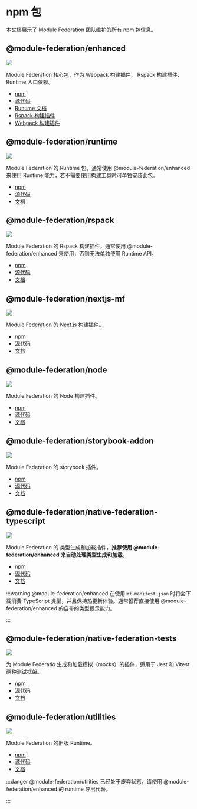 # npm 包

本文档展示了 Module Federation 团队维护的所有 npm 包信息。


## @module-federation/enhanced

![](https://img.shields.io/npm/v/@module-federation/enhanced?style=flat-square&colorA=564341&colorB=EDED91)

Module Federation 核心包，作为 Webpack 构建插件、 Rspack 构建插件、Runtime 入口依赖。

- [npm](https://npmjs.com/package/@module-federation/enhanced)
- [源代码](https://github.com/module-federation/core/tree/main/packages/enhanced)
- [Runtime 文档](/guide/basic/runtime)
- [Rspack 构建插件](/guide/basic/rspack)
- [Webpack 构建插件](/guide/basic/webpack)


## @module-federation/runtime

![](https://img.shields.io/npm/v/@module-federation/runtime?style=flat-square&colorA=564341&colorB=EDED91)

Module Federation 的 Runtime 包，通常使用 @module-federation/enhanced 来使用 Runtime 能力，若不需要使用构建工具时可单独安装此包。

- [npm](https://npmjs.com/package/@module-federation/runtime)
- [源代码](https://github.com/module-federation/core/tree/main/packages/runtime)
- [文档](/guide/basic/runtime)

## @module-federation/rspack

![](https://img.shields.io/npm/v/@module-federation/rspack?style=flat-square&colorA=564341&colorB=EDED91)

Module Federation 的 Rspack 构建插件，通常使用 @module-federation/enhanced 来使用，否则无法单独使用 Runtime API。

- [npm](https://npmjs.com/package/@module-federation/rspack)
- [源代码](https://github.com/module-federation/core/tree/main/packages/rspack)
- [文档](/guide/basic/rspack)

## @module-federation/nextjs-mf

![](https://img.shields.io/npm/v/@module-federation/nextjs-mf?style=flat-square&colorA=564341&colorB=EDED91)

Module Federation 的 Next.js 构建插件。

- [npm](https://npmjs.com/package/@module-federation/nextjs-mf)
- [源代码](https://github.com/module-federation/core/tree/main/packages/nextjs-mf)
- [文档](/guide/framework/nextjs)



## @module-federation/node

![](https://img.shields.io/npm/v/@module-federation/node?style=flat-square&colorA=564341&colorB=EDED91)

Module Federation 的 Node 构建插件。

- [npm](https://npmjs.com/package/@module-federation/node)
- [源代码](https://github.com/module-federation/core/tree/main/packages/node)
- [文档](https://github.com/module-federation/core/tree/main/packages/node)



## @module-federation/storybook-addon

![](https://img.shields.io/npm/v/@module-federation/storybook-addon?style=flat-square&colorA=564341&colorB=EDED91)

Module Federation 的 storybook 插件。

- [npm](https://npmjs.com/package/@module-federation/storybook-addon)
- [源代码](https://github.com/module-federation/core/tree/main/packages/storybook-addon)
- [文档](https://github.com/module-federation/core/tree/main/packages/storybook-addon)



## @module-federation/native-federation-typescript

![](https://img.shields.io/npm/v/@module-federation/native-federation-typescript?style=flat-square&colorA=564341&colorB=EDED91)

Module Federation 的 类型生成和加载插件，**推荐使用 @module-federation/enhanced 来自动处理类型生成和加载**。

- [npm](https://npmjs.com/package/@module-federation/native-federation-typescript)
- [源代码](https://github.com/module-federation/core/tree/main/packages/native-federation-typescript)
- [文档](https://github.com/module-federation/core/tree/main/packages/native-federation-typescript)

:::warning
@module-federation/enhanced 在使用 `mf-manifest.json` 时将会下载消费 TypeScript 类型，并且保持热更新体验。通常推荐直接使用 @module-federation/enhanced 的自带的类型提示能力。

:::

## @module-federation/native-federation-tests

![](https://img.shields.io/npm/v/@module-federation/native-federation-tests?style=flat-square&colorA=564341&colorB=EDED91)


为 Module Federatio 生成和加载模拟（mocks）的插件，适用于 Jest 和 Vitest 两种测试框架。

- [npm](https://npmjs.com/package/@module-federation/native-federation-tests)
- [源代码](https://github.com/module-federation/core/tree/main/packages/native-federation-tests)
- [文档](https://github.com/module-federation/core/tree/main/packages/native-federation-tests)


## @module-federation/utilities

![](https://img.shields.io/npm/v/@module-federation/utilities?style=flat-square&colorA=564341&colorB=EDED91)

Module Federation 的旧版 Runtime。

- [npm](https://npmjs.com/package/@module-federation/utilities)
- [源代码](https://github.com/module-federation/core/tree/main/packages/utilities)
- [文档](https://github.com/module-federation/core/tree/main/packages/utilities)



:::danger
@module-federation/utilities 已经处于废弃状态，请使用 @module-federation/enhanced 的 runtime 导出代替。

:::

